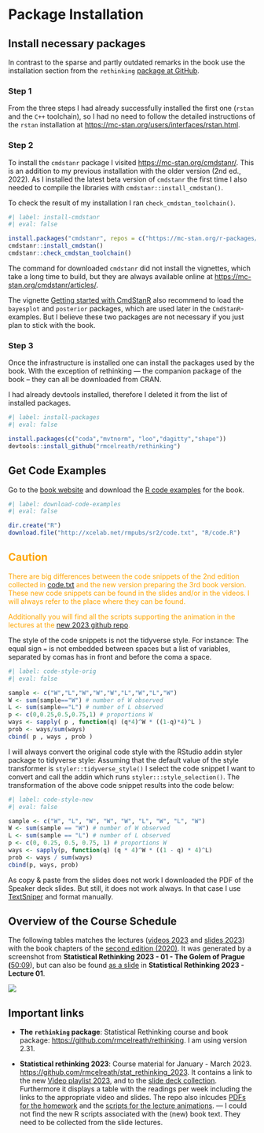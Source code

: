 # Package Installation {.unnumbered}

## Install necessary packages

In contrast to the sparse and partly outdated remarks in the book use
the installation section from the `rethinking` [package at
GitHub](https://github.com/rmcelreath/rethinking#installation "Installation of 'rethinking' package").

### Step 1

From the three steps I had already successfully installed the first one
(`rstan` and the `C++` toolchain), so I had no need to follow the
detailed instructions of the `rstan` installation at
<https://mc-stan.org/users/interfaces/rstan.html>.

### Step 2

To install the `cmdstanr` package I visited
<https://mc-stan.org/cmdstanr/>. This is an addition to my previous
installation with the older version (2nd ed., 2022). As I installed the
latest beta version of `cmdstanr` the first time I also needed to
compile the libraries with `cmdstanr::install_cmdstan()`.

To check the result of my installation I ran
`check_cmdstan_toolchain()`.

```r
#| label: install-cmdstanr
#| eval: false

install.packages("cmdstanr", repos = c("https://mc-stan.org/r-packages/", getOption("repos")))
cmdstanr::install_cmdstan()
cmdstanr::check_cmdstan_toolchain()

```

The command for downloaded `cmdstanr` did not install the vignettes,
which take a long time to build, but they are always available online at
<https://mc-stan.org/cmdstanr/articles/>.

The vignette [Getting started with
CmdStanR](https://mc-stan.org/cmdstanr/articles/cmdstanr.html) also
recommend to load the `bayesplot` and `posterior` packages, which are
used later in the `CmdStanR`-examples. But I believe these two packages
are not necessary if you just plan to stick with the book.

### Step 3

Once the infrastructure is installed one can install the packages used
by the book. With the exception of rethinking --- the companion package
of the book -- they can all be downloaded from CRAN.

I had already devtools installed, therefore I deleted it from the list
of installed packages.

```r
#| label: install-packages
#| eval: false

install.packages(c("coda","mvtnorm", "loo","dagitty","shape"))
devtools::install_github("rmcelreath/rethinking")

```

## Get Code Examples

Go to the [book website](https://xcelab.net/rm/statistical-rethinking/)
and download the [R code
examples](http://xcelab.net/rmpubs/sr2/code.txt) for the book.

```r
#| label: download-code-examples
#| eval: false

dir.create("R")
download.file("http://xcelab.net/rmpubs/sr2/code.txt", "R/code.R")

```

::: {.callout-caution style="color: orange;"}
## Caution

There are big differences between the code snippets of the 2nd edition
collected in [code.txt](http://xcelab.net/rmpubs/sr2/code.txt) and the
new version preparing the 3rd book version. These new code snippets can
be found in the slides and/or in the videos. I will always refer to the
place where they can be found.

Additionally you will find all the scripts supporting the animation in
the lectures at the [new 2023 github
repo](https://github.com/rmcelreath/stat_rethinking_2023).
:::

The style of the code snippets is not the tidyverse style. For instance:
The equal sign `=` is not embedded between spaces but a list of
variables, separated by comas has in front and before the coma a space.

```r
#| label: code-style-orig
#| eval: false

sample <- c("W","L","W","W","W","L","W","L","W")
W <- sum(sample=="W") # number of W observed
L <- sum(sample=="L") # number of L observed
p <- c(0,0.25,0.5,0.75,1) # proportions W
ways <- sapply( p , function(q) (q*4)^W * ((1-q)*4)^L )
prob <- ways/sum(ways)
cbind( p , ways , prob )

```

I will always convert the original code style with the RStudio addin
styler package to tidyverse style: Assuming that the default value of
the style transformer is `styler::tidyverse_style()` I select the code
snippet I want to convert and call the addin which runs
`styler:::style_selection()`. The transformation of the above code
snippet results into the code below:

```r
#| label: code-style-new
#| eval: false

sample <- c("W", "L", "W", "W", "W", "L", "W", "L", "W")
W <- sum(sample == "W") # number of W observed
L <- sum(sample == "L") # number of L observed
p <- c(0, 0.25, 0.5, 0.75, 1) # proportions W
ways <- sapply(p, function(q) (q * 4)^W * ((1 - q) * 4)^L)
prob <- ways / sum(ways)
cbind(p, ways, prob)
```

As copy & paste from the slides does not work I downloaded the PDF of
the Speaker deck slides. But still, it does not work always. In that
case I use
[TextSniper](https://textsniper.app/ "App for text recognition") and
format manually.

## Overview of the Course Schedule

The following tables matches the lectures ([videos
2023](https://www.youtube.com/playlist?list=PLDcUM9US4XdPz-KxHM4XHt7uUVGWWVSus)
and [slides 2023](https://speakerdeck.com/rmcelreath)) with the book
chapters of the [second edition
(2020)](https://www.amazon.de/Statistical-Rethinking-Bayesian-Examples-Chapman/dp/036713991X/ref=pd_ci_mcx_mh_mcx_views_0?pd_rd_w=0hXcF&content-id=amzn1.sym.0cbf7d14-5630-4ffd-8c03-015d34863840&pf_rd_p=0cbf7d14-5630-4ffd-8c03-015d34863840&pf_rd_r=K9KW83V635VKRVDS2J6S&pd_rd_wg=cRN8V&pd_rd_r=d2928c40-3fdf-4b68-a23b-6d7484f0e11c&pd_rd_i=036713991X).
It was generated by a screenshot from **Statistical Rethinking 2023 -
01 - The Golem of Prague
(**[50:09](https://www.youtube.com/watch?v=FdnMWdICdRs&list=PLDcUM9US4XdPz-KxHM4XHt7uUVGWWVSus&index=1&t=50m9s)),
but can also be found [as a
slide](https://speakerdeck.com/rmcelreath/statistical-rethinking-2023-lecture-01?slide=63)
in **Statistical Rethinking 2023 - Lecture 01**.

![](img/SR2-Course-Schedule-min.png)

## Important links

-   **The `rethinking` package**: Statistical Rethinking course and book
    package: <https://github.com/rmcelreath/rethinking>. I am using
    version 2.31.

-   **Statistical rethinking 2023**: Course material for January -
    March 2023. <https://github.com/rmcelreath/stat_rethinking_2023>. It
    contains a link to the new [Video playlist
    2023](https://www.youtube.com/watch?v=FdnMWdICdRs&list=PLDcUM9US4XdPz-KxHM4XHt7uUVGWWVSus),
    and to the [slide deck
    collection](https://speakerdeck.com/rmcelreath/). Furthermore it
    displays a table with the readings per week including the links to
    the appropriate video and slides. The repo also inlcudes [PDFs for
    the
    homework](https://github.com/petzi53/stat_rethinking_2023/tree/main/homework)
    and the [scripts for the lecture
    animations](https://github.com/petzi53/stat_rethinking_2023/tree/main/homework).
    --- I could not find the new R scripts associated with the (new)
    book text. They need to be collected from the slide lectures.
